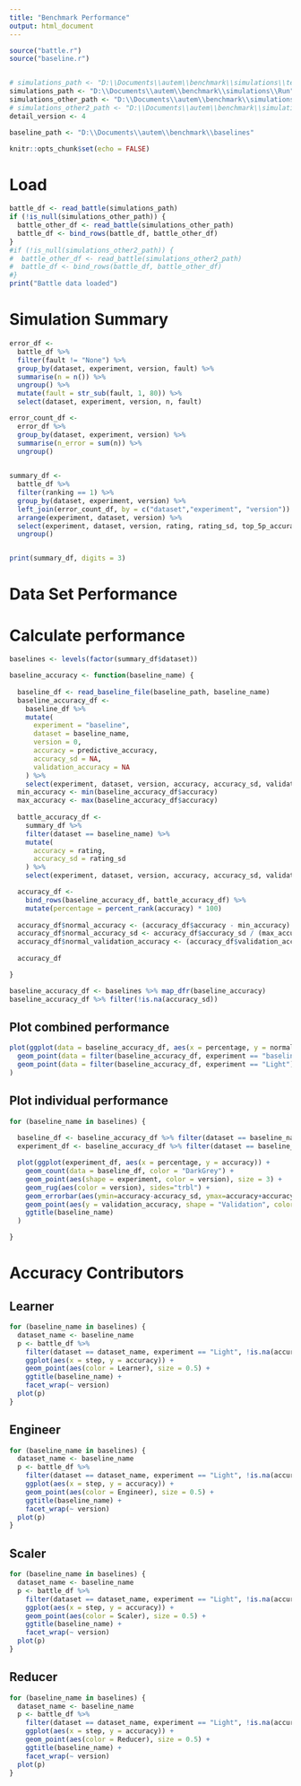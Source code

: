 ---
title: "Benchmark Performance"
output: html_document
---

```{r setup, include=FALSE}

source("battle.r")
source("baseline.r")


# simulations_path <- "D:\\Documents\\autem\\benchmark\\simulations\\test\\Run_Next"
simulations_path <- "D:\\Documents\\autem\\benchmark\\simulations\\Run"
simulations_other_path <- "D:\\Documents\\autem\\benchmark\\simulations\\Run_2"
# simulations_other2_path <- "D:\\Documents\\autem\\benchmark\\simulations\\Run_3"
detail_version <- 4

baseline_path <- "D:\\Documents\\autem\\benchmark\\baselines"

knitr::opts_chunk$set(echo = FALSE)
```

# Load

```{r Load}

battle_df <- read_battle(simulations_path)
if (!is_null(simulations_other_path)) {
  battle_other_df <- read_battle(simulations_other_path)
  battle_df <- bind_rows(battle_df, battle_other_df)
}
#if (!is_null(simulations_other2_path)) {
#  battle_other_df <- read_battle(simulations_other2_path)
#  battle_df <- bind_rows(battle_df, battle_other_df)
#}
print("Battle data loaded")

```

# Simulation Summary

```{r}

error_df <- 
  battle_df %>%
  filter(fault != "None") %>%
  group_by(dataset, experiment, version, fault) %>%
  summarise(n = n()) %>%
  ungroup() %>%
  mutate(fault = str_sub(fault, 1, 80)) %>%
  select(dataset, experiment, version, n, fault)

error_count_df <-
  error_df %>%
  group_by(dataset, experiment, version) %>%
  summarise(n_error = sum(n)) %>%
  ungroup()
  

summary_df <-
  battle_df %>%
  filter(ranking == 1) %>%
  group_by(dataset, experiment, version) %>%
  left_join(error_count_df, by = c("dataset","experiment", "version")) %>%
  arrange(experiment, dataset, version) %>%
  select(experiment, dataset, version, rating, rating_sd, top_5p_accuracy, validation_accuracy, n_error) %>%
  ungroup()


print(summary_df, digits = 3)

```

# Data Set Performance

# Calculate performance

```{r}

baselines <- levels(factor(summary_df$dataset))

baseline_accuracy <- function(baseline_name) {
  
  baseline_df <- read_baseline_file(baseline_path, baseline_name)
  baseline_accuracy_df <- 
    baseline_df %>%
    mutate(
      experiment = "baseline",
      dataset = baseline_name,
      version = 0,
      accuracy = predictive_accuracy,
      accuracy_sd = NA,
      validation_accuracy = NA
    ) %>%
    select(experiment, dataset, version, accuracy, accuracy_sd, validation_accuracy)
  min_accuracy <- min(baseline_accuracy_df$accuracy)
  max_accuracy <- max(baseline_accuracy_df$accuracy)
  
  battle_accuracy_df <-
    summary_df %>%
    filter(dataset == baseline_name) %>%
    mutate(
      accuracy = rating,
      accuracy_sd = rating_sd
    ) %>%
    select(experiment, dataset, version, accuracy, accuracy_sd, validation_accuracy)

  accuracy_df <- 
    bind_rows(baseline_accuracy_df, battle_accuracy_df) %>%
    mutate(percentage = percent_rank(accuracy) * 100)
  
  accuracy_df$normal_accuracy <- (accuracy_df$accuracy - min_accuracy) / (max_accuracy - min_accuracy)
  accuracy_df$normal_accuracy_sd <- accuracy_df$accuracy_sd / (max_accuracy - min_accuracy)
  accuracy_df$normal_validation_accuracy <- (accuracy_df$validation_accuracy - min_accuracy) / (max_accuracy - min_accuracy)
  
  accuracy_df

}

baseline_accuracy_df <- baselines %>% map_dfr(baseline_accuracy)
baseline_accuracy_df %>% filter(!is.na(accuracy_sd))

```

## Plot combined performance

```{r}

plot(ggplot(data = baseline_accuracy_df, aes(x = percentage, y = normal_accuracy)) +
  geom_point(data = filter(baseline_accuracy_df, experiment == "baseline"), color = "Grey", size = .1) +
  geom_point(data = filter(baseline_accuracy_df, experiment == "Light"), aes(color = version), size = 2)
)

```

## Plot individual performance

```{r}
for (baseline_name in baselines) {
  
  baseline_df <- baseline_accuracy_df %>% filter(dataset == baseline_name, experiment == "baseline")
  experiment_df <- baseline_accuracy_df %>% filter(dataset == baseline_name, experiment != "baseline")

  plot(ggplot(experiment_df, aes(x = percentage, y = accuracy)) +
    geom_count(data = baseline_df, color = "DarkGrey") +
    geom_point(aes(shape = experiment, color = version), size = 3) +
    geom_rug(aes(color = version), sides="trbl") +
    geom_errorbar(aes(ymin=accuracy-accuracy_sd, ymax=accuracy+accuracy_sd), width = 2, na.rm = TRUE) +
    geom_point(aes(y = validation_accuracy, shape = "Validation", color = version), size = 3) +
    ggtitle(baseline_name)
  )

}


```



# Accuracy Contributors

## Learner

```{r}

for (baseline_name in baselines) {
  dataset_name <- baseline_name
  p <- battle_df %>%
    filter(dataset == dataset_name, experiment == "Light", !is.na(accuracy)) %>%
    ggplot(aes(x = step, y = accuracy)) +
    geom_point(aes(color = Learner), size = 0.5) +
    ggtitle(baseline_name) +
    facet_wrap(~ version)
  plot(p)
}


```

## Engineer

```{r}

for (baseline_name in baselines) {
  dataset_name <- baseline_name
  p <- battle_df %>%
    filter(dataset == dataset_name, experiment == "Light", !is.na(accuracy)) %>%
    ggplot(aes(x = step, y = accuracy)) +
    geom_point(aes(color = Engineer), size = 0.5) +
    ggtitle(baseline_name) +
    facet_wrap(~ version)
  plot(p)
}
```


## Scaler

```{r}

for (baseline_name in baselines) {
  dataset_name <- baseline_name
  p <- battle_df %>%
    filter(dataset == dataset_name, experiment == "Light", !is.na(accuracy)) %>%
    ggplot(aes(x = step, y = accuracy)) +
    geom_point(aes(color = Scaler), size = 0.5) +
    ggtitle(baseline_name) +
    facet_wrap(~ version)
  plot(p)
}
```

## Reducer

```{r}

for (baseline_name in baselines) {
  dataset_name <- baseline_name
  p <- battle_df %>%
    filter(dataset == dataset_name, experiment == "Light", !is.na(accuracy)) %>%
    ggplot(aes(x = step, y = accuracy)) +
    geom_point(aes(color = Reducer), size = 0.5) +
    ggtitle(baseline_name) +
    facet_wrap(~ version)
  plot(p)
}
```





